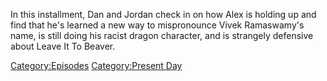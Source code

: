 {{DEFAULTSORT:
    #_EPISODE_0895:January 30, 2024
}}{{Episode
    | title           = January 30, 2024
    | caption         = Listen to this episode on [https://knowledgefight.libsyn.com/895-january-30-2024 Libsyn]
    | episodeNumber   = 895
    | length          = 01:40:08
    | airDate         = February 2, 2024
    | coverageDate    = January 30, 2024
    | episodeType     = [[:Category:Present Day|Present Day]]
    | previousEpisode = [[894: Chatting With Brian Stelter]]
}}

{{Stub}}

In this installment, Dan and Jordan check in on how Alex is holding up and find that he's learned a new way to mispronounce Vivek Ramaswamy's name, is still doing his racist dragon character, and is strangely defensive about Leave It To Beaver.

[[Category:Episodes]]
[[Category:Present Day]]
